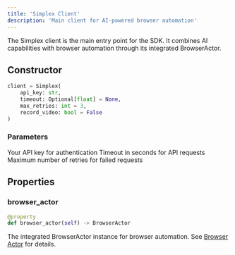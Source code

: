 ```yaml
---
title: 'Simplex Client'
description: 'Main client for AI-powered browser automation'
---
```


The Simplex client is the main entry point for the SDK. It combines AI capabilities with browser automation through its integrated BrowserActor.

## Constructor

```python
client = Simplex(
    api_key: str,
    timeout: Optional[float] = None,
    max_retries: int = 3,
    record_video: bool = False
)
```

### Parameters

<ParamField path="api_key" type="string" required>
  Your API key for authentication
</ParamField>

<ParamField path="timeout" type="float">
  Timeout in seconds for API requests
</ParamField>

<ParamField path="max_retries" type="integer" default="3">
  Maximum number of retries for failed requests
</ParamField>

## Properties

### browser_actor

```python
@property
def browser_actor(self) -> BrowserActor
```

The integrated BrowserActor instance for browser automation. See [Browser Actor](/api-reference/browser/browser-actor) for details. 